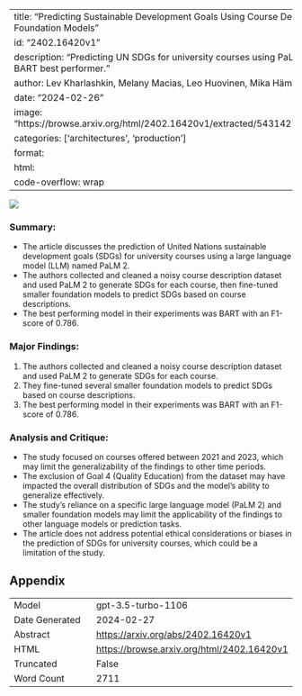 
---
title: "Predicting Sustainable Development Goals Using Course Descriptions -- from LLMs to Conventional Foundation Models"
id: "2402.16420v1"
description: "Predicting UN SDGs for university courses using PaLM 2, training smaller language models. BART best performer."
author: Lev Kharlashkin, Melany Macias, Leo Huovinen, Mika Hämäläinen
date: "2024-02-26"
image: "https://browse.arxiv.org/html/2402.16420v1/extracted/5431427/number_of_courses_per_degree.png"
categories: ['architectures', 'production']
format:
  html:
    code-overflow: wrap
---

![](https://browse.arxiv.org/html/2402.16420v1/extracted/5431427/number_of_courses_per_degree.png)

### **Summary:**
- The article discusses the prediction of United Nations sustainable development goals (SDGs) for university courses using a large language model (LLM) named PaLM 2.
- The authors collected and cleaned a noisy course description dataset and used PaLM 2 to generate SDGs for each course, then fine-tuned smaller foundation models to predict SDGs based on course descriptions.
- The best performing model in their experiments was BART with an F1-score of 0.786.

### **Major Findings:**
1. The authors collected and cleaned a noisy course description dataset and used PaLM 2 to generate SDGs for each course.
2. They fine-tuned several smaller foundation models to predict SDGs based on course descriptions.
3. The best performing model in their experiments was BART with an F1-score of 0.786.

### **Analysis and Critique:**
- The study focused on courses offered between 2021 and 2023, which may limit the generalizability of the findings to other time periods.
- The exclusion of Goal 4 (Quality Education) from the dataset may have impacted the overall distribution of SDGs and the model's ability to generalize effectively.
- The study's reliance on a specific large language model (PaLM 2) and smaller foundation models may limit the applicability of the findings to other language models or prediction tasks.
- The article does not address potential ethical considerations or biases in the prediction of SDGs for university courses, which could be a limitation of the study.

## Appendix

|          |          |
|----------|----------|
| Model     | gpt-3.5-turbo-1106       |
| Date Generated     | 2024-02-27       |
| Abstract | [https://arxiv.org/abs/2402.16420v1](https://arxiv.org/abs/2402.16420v1)        |
| HTML     | [https://browse.arxiv.org/html/2402.16420v1](https://browse.arxiv.org/html/2402.16420v1)       |
| Truncated       | False       |
| Word Count       | 2711       |